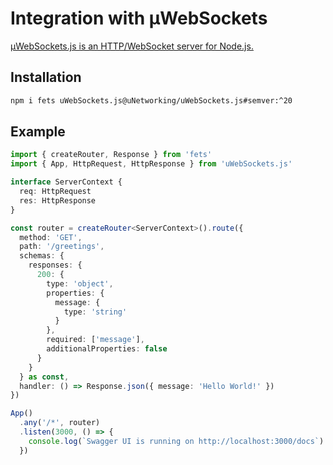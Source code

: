 # Integration with µWebSockets

[µWebSockets.js is an HTTP/WebSocket server for Node.js.](https://github.com/uNetworking/uWebSockets.js/)

## Installation

```sh npm2yarn
npm i fets uWebSockets.js@uNetworking/uWebSockets.js#semver:^20
```

## Example

```ts filename="index.ts"
import { createRouter, Response } from 'fets'
import { App, HttpRequest, HttpResponse } from 'uWebSockets.js'

interface ServerContext {
  req: HttpRequest
  res: HttpResponse
}

const router = createRouter<ServerContext>().route({
  method: 'GET',
  path: '/greetings',
  schemas: {
    responses: {
      200: {
        type: 'object',
        properties: {
          message: {
            type: 'string'
          }
        },
        required: ['message'],
        additionalProperties: false
      }
    }
  } as const,
  handler: () => Response.json({ message: 'Hello World!' })
})

App()
  .any('/*', router)
  .listen(3000, () => {
    console.log(`Swagger UI is running on http://localhost:3000/docs`)
  })
```
